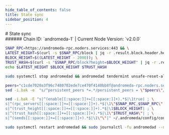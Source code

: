 ```yaml
---
hide_table_of_contents: false
title: State sync
sidebar_position: 4
---
```


<div class="h1-with-icon icon-andromeda">
# State sync
</div>
###### Chain ID: `andromeda-1` | Current Node Version: `v2.0.0`

```bash
SNAP_RPC=https://andromeda-rpc.noders.services:443 && \
LATEST_HEIGHT=$(curl -s $SNAP_RPC/block | jq -r .result.block.header.height); \
BLOCK_HEIGHT=$((LATEST_HEIGHT - 2000)); \
TRUST_HASH=$(curl -s "$SNAP_RPC/block?height=$BLOCK_HEIGHT" | jq -r .result.block_id.hash) && \
echo $LATEST_HEIGHT $BLOCK_HEIGHT $TRUST_HASH
```
```bash
sudo systemctl stop andromedad && andromedad tendermint unsafe-reset-all --home ~/.andromeda --keep-addr-book
```
```bash
peers="c1cde7020a3f96c7480702ede7ce470f4140bb8f@andromeda-rpc.noders.services:21256"
sed -i.bak -e  "s/^persistent_peers *=.*/persistent_peers = \"$peers\"/" ~/.andromeda/config/config.toml
```
```bash
sed -i.bak -E "s|^(enable[[:space:]]+=[[:space:]]+).*$|\1true| ; \
s|^(rpc_servers[[:space:]]+=[[:space:]]+).*$|\1\"$SNAP_RPC,$SNAP_RPC\"| ; \
s|^(trust_height[[:space:]]+=[[:space:]]+).*$|\1$BLOCK_HEIGHT| ; \
s|^(trust_hash[[:space:]]+=[[:space:]]+).*$|\1\"$TRUST_HASH\"| ; \
s|^(seeds[[:space:]]+=[[:space:]]+).*$|\1\"\"|" ~/.andromeda/config/config.toml
```
```bash
sudo systemctl restart andromedad && sudo journalctl -fu andromedad --no-hostname -o cat
```
